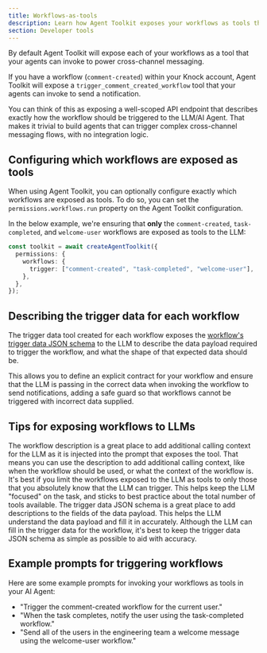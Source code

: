 ```yaml
---
title: Workflows-as-tools
description: Learn how Agent Toolkit exposes your workflows as tools that your AI Agents can invoke to power cross-channel user messaging, without any integration logic.
section: Developer tools
---
```


By default Agent Toolkit will expose each of your workflows as a tool that your agents can invoke to power cross-channel messaging.

If you have a workflow (`comment-created`) within your Knock account, Agent Toolkit will expose a `trigger_comment_created_workflow` tool that your agents can invoke to send a notification.

You can think of this as exposing a well-scoped API endpoint that describes exactly how the workflow should be triggered to the LLM/AI Agent. That makes it trivial to build agents that can trigger complex cross-channel messaging flows, with no integration logic.

## Configuring which workflows are exposed as tools


When using Agent Toolkit, you can optionally configure exactly which workflows are exposed as tools. To do so, you can set the `permissions.workflows.run` property on the Agent Toolkit configuration.

In the below example, we're ensuring that **only** the `comment-created`, `task-completed`, and `welcome-user` workflows are exposed as tools to the LLM:

```typescript
const toolkit = await createAgentToolkit({
  permissions: {
    workflows: {
      trigger: ["comment-created", "task-completed", "welcome-user"],
    },
  },
});
```

## Describing the trigger data for each workflow

The trigger data tool created for each workflow exposes the [workflow's trigger data JSON schema](/developer-tools/validating-trigger-data) to the LLM to describe the data payload required to trigger the workflow, and what the shape of that expected data should be.

This allows you to define an explicit contract for your workflow and ensure that the LLM is passing in the correct data when invoking the workflow to send notifications, adding a safe guard so that workflows cannot be triggered with incorrect data supplied.

## Tips for exposing workflows to LLMs

<AccordionGroup>
  <Accordion title="Use the workflow description to add additional calling context for the LLM">
    The workflow description is a great place to add additional calling context
    for the LLM as it is injected into the prompt that exposes the tool. That
    means you can use the description to add additional calling context, like
    when the workflow should be used, or what the context of the workflow is.
  </Accordion>
  <Accordion title="Limit the workflows that are exposed to the LLM">
    It's best if you limit the workflows exposed to the LLM as tools to only
    those that you absolutely know that the LLM can trigger. This helps keep the
    LLM "focused" on the task, and sticks to best practice about the total
    number of tools available.
  </Accordion>
  <Accordion title="Ensure your trigger data JSON schema has good descriptions">
    The trigger data JSON schema is a great place to add descriptions to the
    fields of the data payload. This helps the LLM understand the data payload
    and fill it in accurately.
  </Accordion>
  <Accordion title="Keep your trigger data JSON schema as simple as possible">
    Although the LLM can fill in the trigger data for the workflow, it's best to
    keep the trigger data JSON schema as simple as possible to aid with
    accuracy.
  </Accordion>
</AccordionGroup>

## Example prompts for triggering workflows

Here are some example prompts for invoking your workflows as tools in your AI Agent:

- "Trigger the comment-created workflow for the current user."
- "When the task completes, notify the user using the task-completed workflow."
- "Send all of the users in the engineering team a welcome message using the welcome-user workflow."
